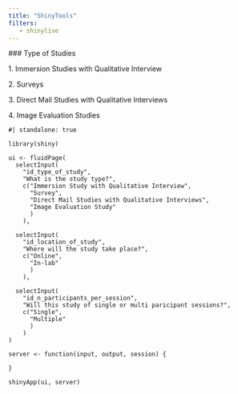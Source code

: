 ```yaml
---
title: "ShinyTools"
filters: 
   - shinylive
---
```


\### Type of Studies

1\. Immersion Studies with Qualitative Interview

2\. Surveys

3\. Direct Mail Studies with Qualitative Interviews

4\. Image Evaluation Studies

```shinylive-r
#| standalone: true

library(shiny)

ui <- fluidPage(
  selectInput(
    "id_type_of_study", 
    "What is the study type?",  
    c("Immersion Study with Qualitative Interview",
      "Survey",
      "Direct Mail Studies with Qualitative Interviews",
      "Image Evaluation Study"
      )
    ),
  
  selectInput(
    "id_location_of_study", 
    "Where will the study take place?",  
    c("Online",
      "In-lab"
      )
    ),
  
  selectInput(
    "id_n_participants_per_session", 
    "Will this study of single or multi paricipant sessions?",  
    c("Single",
      "Multiple"
      )
    )
)

server <- function(input, output, session) {
  
}

shinyApp(ui, server)


```
